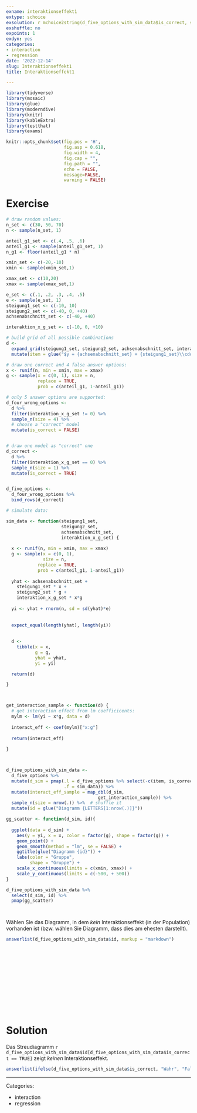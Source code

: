 ```yaml
---
exname: interaktionseffekt1
extype: schoice
exsolution: r mchoice2string(d_five_options_with_sim_data$is_correct, single = TRUE)
exshuffle: no
expoints: 1
exdyn: yes
categories:
- interaction
- regression
date: '2022-12-14'
slug: Interaktionseffekt1
title: Interaktionseffekt1

---
```



<!-- based on Karsten Luebke et al. -->



```r

library(tidyverse)
library(mosaic)
library(glue)
library(moderndive)
library(knitr)
library(kableExtra)
library(testthat)
library(exams)
```


```r
knitr::opts_chunk$set(fig.pos = 'H',
                      fig.asp = 0.618,
                      fig.width = 4,
                      fig.cap = "", 
                      fig.path = "",
                      echo = FALSE,
                      message=FALSE,
                      warning = FALSE)
```





# Exercise


```r

# draw random values:
n_set <- c(30, 50, 70)
n <- sample(n_set, 1)

anteil_g1_set <- c(.4, .5, .6)
anteil_g1 <- sample(anteil_g1_set, 1)
n_g1 <- floor(anteil_g1 * n)

xmin_set <- c(-20,-10)
xmin <- sample(xmin_set,1)

xmax_set <- c(10,20)
xmax <- sample(xmax_set,1)

e_set <- c(.1, .2, .3, .4, .5)
e <- sample(e_set, 1)
steigung1_set <- c(-10, 10)
steigung2_set <- c(-40, 0, +40)
achsenabschnitt_set <- c(-40, +40)

interaktion_x_g_set <- c(-10, 0, +10)

```



```r

# build grid of all possible combinations
d <- 
  expand_grid(steigung1_set, steigung2_set, achsenabschnitt_set, interaktion_x_g_set) %>% 
  mutate(item = glue("$y = {achsenabschnitt_set} + {steigung1_set}\\cdot x + {steigung2_set} \\cdot g + {interaktion_x_g_set} \\cdot xg + \\epsilon$")) 


```

```r

# draw one correct and 4 false answer options:
x <- runif(n, min = xmin, max = xmax)
g <- sample(x = c(0, 1), size = n,
            replace = TRUE,
            prob = c(anteil_g1, 1-anteil_g1))

# only 5 answer options are supported:
d_four_wrong_options <-
  d %>% 
  filter(interaktion_x_g_set != 0) %>% 
  sample_n(size = 4) %>% 
  # choose a "correct" model
  mutate(is_correct = FALSE)


# draw one model as "correct" one
d_correct <- 
  d %>% 
  filter(interaktion_x_g_set == 0) %>% 
  sample_n(size = 1) %>% 
  mutate(is_correct = TRUE)


d_five_options <-
  d_four_wrong_options %>% 
  bind_rows(d_correct) 

```


```r
# simulate data:

sim_data <- function(steigung1_set, 
                     steigung2_set, 
                     achsenabschnitt_set, 
                     interaktion_x_g_set) {
  
  x <- runif(n, min = xmin, max = xmax)
  g <- sample(x = c(0, 1), 
              size = n,
            replace = TRUE,
            prob = c(anteil_g1, 1-anteil_g1))
 
  yhat <- achsenabschnitt_set + 
    steigung1_set * x + 
    steigung2_set * g + 
    interaktion_x_g_set * x*g
  
  yi <- yhat + rnorm(n, sd = sd(yhat)*e)
  
  
  expect_equal(length(yhat), length(yi))
  
  
  d <- 
    tibble(x = x,
           g = g,
           yhat = yhat,
           yi = yi)

  return(d)

}



get_interaction_sample <- function(d) {
  # get interaction effect from lm coefficicents:
  mylm <- lm(yi ~ x*g, data = d)
  
  interact_eff <- coef(mylm)["x:g"]
  
  return(interact_eff)
  
}



d_five_options_with_sim_data <- 
  d_five_options %>% 
  mutate(d_sim = pmap(.l = d_five_options %>% select(-c(item, is_correct)),
                      .f = sim_data)) %>% 
  mutate(interact_eff_sample = map_dbl(d_sim,
                                   get_interaction_sample)) %>% 
  sample_n(size = nrow(.)) %>%  # shuffle it 
  mutate(id = glue("Diagramm {LETTERS[1:nrow(.)]}"))

```






```r

gg_scatter <- function(d_sim, id){
  
  ggplot(data = d_sim) +
    aes(y = yi, x = x, color = factor(g), shape = factor(g)) +
    geom_point() +
    geom_smooth(method = "lm", se = FALSE) +
    ggtitle(glue("Diagramm {id}")) +
    labs(color = "Gruppe",
         shape = "Gruppe") +
    scale_x_continuous(limits = c(xmin, xmax)) +
    scale_y_continuous(limits = c(-500, + 500))
}

d_five_options_with_sim_data %>% 
  select(d_sim, id) %>% 
  pmap(gg_scatter)




```




Wählen Sie das Diagramm, in dem *kein* Interaktionseffekt (in der Population) vorhanden ist (bzw. wählen Sie Diagramm, dass dies am ehesten darstellt).


```r
answerlist(d_five_options_with_sim_data$id, markup = "markdown")
```





</br>
</br>
</br>
</br>
</br>
</br>
</br>
</br>
</br>
</br>

# Solution


Das Streudiagramm ``r d_five_options_with_sim_data$id[d_five_options_with_sim_data$is_correct == TRUE]`` zeigt *keinen* Interaktionseffekt.


```r
answerlist(ifelse(d_five_options_with_sim_data$is_correct, "Wahr", "Falsch"), markup = "markdown")
```







---

Categories: 

- interaction
- regression

